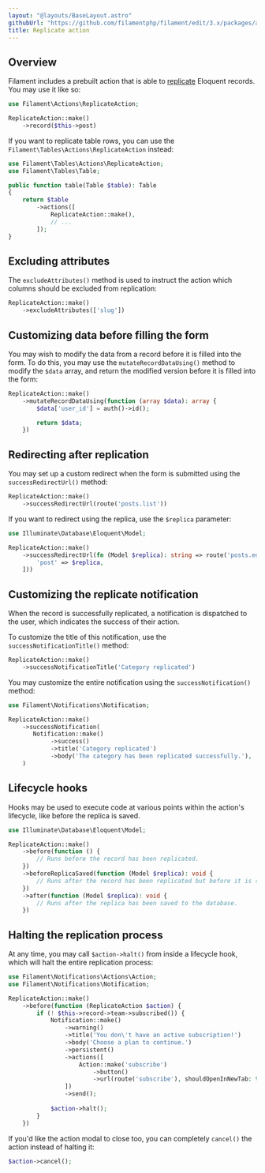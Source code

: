 ```yaml
---
layout: "@layouts/BaseLayout.astro"
githubUrl: "https://github.com/filamentphp/filament/edit/3.x/packages/actions/docs/07-prebuilt-actions/05-replicate.md"
title: Replicate action
---
```


## Overview

Filament includes a prebuilt action that is able to [replicate](https://laravel.com/docs/eloquent#replicating-models) Eloquent records. You may use it like so:

```php
use Filament\Actions\ReplicateAction;

ReplicateAction::make()
    ->record($this->post)
```

If you want to replicate table rows, you can use the `Filament\Tables\Actions\ReplicateAction` instead:

```php
use Filament\Tables\Actions\ReplicateAction;
use Filament\Tables\Table;

public function table(Table $table): Table
{
    return $table
        ->actions([
            ReplicateAction::make(),
            // ...
        ]);
}
```

## Excluding attributes

The `excludeAttributes()` method is used to instruct the action which columns should be excluded from replication:

```php
ReplicateAction::make()
    ->excludeAttributes(['slug'])
```

## Customizing data before filling the form

You may wish to modify the data from a record before it is filled into the form. To do this, you may use the `mutateRecordDataUsing()` method to modify the `$data` array, and return the modified version before it is filled into the form:

```php
ReplicateAction::make()
    ->mutateRecordDataUsing(function (array $data): array {
        $data['user_id'] = auth()->id();

        return $data;
    })
```

## Redirecting after replication

You may set up a custom redirect when the form is submitted using the `successRedirectUrl()` method:

```php
ReplicateAction::make()
    ->successRedirectUrl(route('posts.list'))
```

If you want to redirect using the replica, use the `$replica` parameter:

```php
use Illuminate\Database\Eloquent\Model;

ReplicateAction::make()
    ->successRedirectUrl(fn (Model $replica): string => route('posts.edit', [
        'post' => $replica,
    ]))
```

## Customizing the replicate notification

When the record is successfully replicated, a notification is dispatched to the user, which indicates the success of their action.

To customize the title of this notification, use the `successNotificationTitle()` method:

```php
ReplicateAction::make()
    ->successNotificationTitle('Category replicated')
```

You may customize the entire notification using the `successNotification()` method:

```php
use Filament\Notifications\Notification;

ReplicateAction::make()
    ->successNotification(
       Notification::make()
            ->success()
            ->title('Category replicated')
            ->body('The category has been replicated successfully.'),
    )
```

## Lifecycle hooks

Hooks may be used to execute code at various points within the action's lifecycle, like before the replica is saved.

```php
use Illuminate\Database\Eloquent\Model;

ReplicateAction::make()
    ->before(function () {
        // Runs before the record has been replicated.
    })
    ->beforeReplicaSaved(function (Model $replica): void {
        // Runs after the record has been replicated but before it is saved to the database.
    })
    ->after(function (Model $replica): void {
        // Runs after the replica has been saved to the database.
    })
```

## Halting the replication process

At any time, you may call `$action->halt()` from inside a lifecycle hook, which will halt the entire replication process:

```php
use Filament\Notifications\Actions\Action;
use Filament\Notifications\Notification;

ReplicateAction::make()
    ->before(function (ReplicateAction $action) {
        if (! $this->record->team->subscribed()) {
            Notification::make()
                ->warning()
                ->title('You don\'t have an active subscription!')
                ->body('Choose a plan to continue.')
                ->persistent()
                ->actions([
                    Action::make('subscribe')
                        ->button()
                        ->url(route('subscribe'), shouldOpenInNewTab: true),
                ])
                ->send();
        
            $action->halt();
        }
    })
```

If you'd like the action modal to close too, you can completely `cancel()` the action instead of halting it:

```php
$action->cancel();
```
